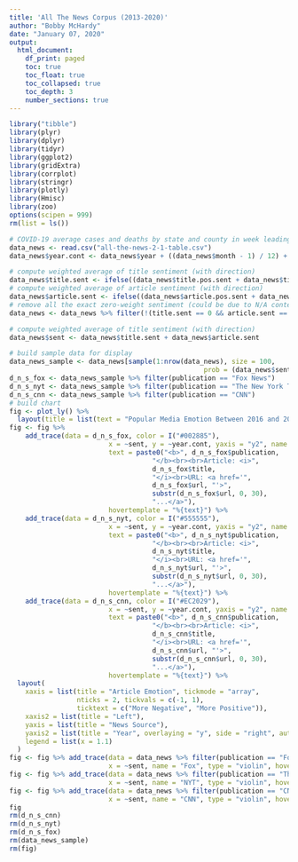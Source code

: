 ```yaml
---
title: 'All The News Corpus (2013-2020)'
author: "Bobby McHardy"
date: "January 07, 2020"
output:
  html_document:
    df_print: paged
    toc: true
    toc_float: true
    toc_collapsed: true
    toc_depth: 3
    number_sections: true
---
```


```r
library("tibble")
library(plyr)
library(dplyr)
library(tidyr)
library(ggplot2)
library(gridExtra)
library(corrplot)
library(stringr)
library(plotly)
library(Hmisc)
library(zoo)
options(scipen = 999)
rm(list = ls())
```
```r
# COVID-19 average cases and deaths by state and county in week leading up to 2020 election
data_news <- read.csv("all-the-news-2-1-table.csv")
data_news$year.cont <- data_news$year + ((data_news$month - 1) / 12) + data_news$day / 365
```

```r
# compute weighted average of title sentiment (with direction)
data_news$title.sent <- ifelse((data_news$title.pos.sent + data_news$title.neg.sent + data_news$title.neu.sent) == 0, 0, (data_news$title.pos.sent - data_news$title.neg.sent) / (data_news$title.pos.sent + data_news$title.neg.sent + data_news$title.neu.sent))
# compute weighted average of article sentiment (with direction)
data_news$article.sent <- ifelse((data_news$article.pos.sent + data_news$article.neg.sent + data_news$article.neu.sent) == 0, 0, (data_news$article.pos.sent - data_news$article.neg.sent) / (data_news$article.pos.sent + data_news$article.neg.sent + data_news$article.neu.sent))
# remove all the exact zero-weight sentiment (could be due to N/A content)
data_news <- data_news %>% filter(!(title.sent == 0 && article.sent == 0))
```

```r
# compute weighted average of title sentiment (with direction)
data_news$sent <- data_news$title.sent + data_news$article.sent
```

```r
# build sample data for display
data_news_sample <- data_news[sample(1:nrow(data_news), size = 100,
                                                 prob = (data_news$sent)^2, replace = F), ]
d_n_s_fox <- data_news_sample %>% filter(publication == "Fox News")
d_n_s_nyt <- data_news_sample %>% filter(publication == "The New York Times")
d_n_s_cnn <- data_news_sample %>% filter(publication == "CNN")
# build chart
fig <- plot_ly() %>%
  layout(title = list(text = "Popular Media Emotion Between 2016 and 2020"))
fig <- fig %>%
    add_trace(data = d_n_s_fox, color = I("#002885"),
                         x = ~sent, y = ~year.cont, yaxis = "y2", name = ~publication,
                         text = paste0("<b>", d_n_s_fox$publication,
                                    "</b><br><br>Article: <i>",
                                    d_n_s_fox$title,
                                    "</i><br>URL: <a href='",
                                    d_n_s_fox$url, "'>",
                                    substr(d_n_s_fox$url, 0, 30),
                                    "...</a>"),
                         hovertemplate = "%{text}") %>%
    add_trace(data = d_n_s_nyt, color = I("#555555"),
                         x = ~sent, y = ~year.cont, yaxis = "y2", name = ~publication,
                         text = paste0("<b>", d_n_s_nyt$publication,
                                    "</b><br><br>Article: <i>",
                                    d_n_s_nyt$title,
                                    "</i><br>URL: <a href='",
                                    d_n_s_nyt$url, "'>",
                                    substr(d_n_s_nyt$url, 0, 30),
                                    "...</a>"),
                         hovertemplate = "%{text}") %>%
    add_trace(data = d_n_s_cnn, color = I("#EC2029"),
                         x = ~sent, y = ~year.cont, yaxis = "y2", name = ~publication,
                         text = paste0("<b>", d_n_s_cnn$publication,
                                    "</b><br><br>Article: <i>",
                                    d_n_s_cnn$title,
                                    "</i><br>URL: <a href='",
                                    d_n_s_cnn$url, "'>",
                                    substr(d_n_s_cnn$url, 0, 30),
                                    "...</a>"),
                         hovertemplate = "%{text}") %>%
  layout(
    xaxis = list(title = "Article Emotion", tickmode = "array",
                 nticks = 2, tickvals = c(-1, 1),
                 ticktext = c("More Negative", "More Positive")),
    xaxis2 = list(title = "Left"),
    yaxis = list(title = "News Source"),
    yaxis2 = list(title = "Year", overlaying = "y", side = "right", autotick = F, dtick = 1),
    legend = list(x = 1.1)
  )
fig <- fig %>% add_trace(data = data_news %>% filter(publication == "Fox News"), color = I("#002885"),
                         x = ~sent, name = "Fox", type = "violin", hoveron="points", box = list(visible = T))
fig <- fig %>% add_trace(data = data_news %>% filter(publication == "The New York Times"), color = I("#555555"),
                         x = ~sent, name = "NYT", type = "violin", hoveron="points", box = list(visible = T))
fig <- fig %>% add_trace(data = data_news %>% filter(publication == "CNN"), color = I("#EC2029"),
                         x = ~sent, name = "CNN", type = "violin", hoveron="points", box = list(visible = T))
fig
rm(d_n_s_cnn)
rm(d_n_s_nyt)
rm(d_n_s_fox)
rm(data_news_sample)
rm(fig)
```
